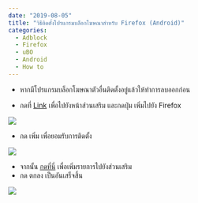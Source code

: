 ```yaml
---
date: "2019-08-05"
title: "วิธีติดตั้งโปรแกรมบล็อกโฆษณาสำหรับ Firefox (Android)"
categories:
  - Adblock
  - Firefox
  - uBO
  - Android
  - How to
---
```


* หากมีโปรแกรมบล็อกโฆษณาตัวอื่นติดตั้งอยู่แล้วให้ทำการลบออกก่อน

* กดที่ [Link](https://addons.mozilla.org/th/firefox/addon/ublock-origin/) เพื่อไปยังหน้าส่วนเสริม และกดปุ่ม เพิ่มไปยัง Firefox

![](./install_extension.jpg)

* กด เพิ่ม เพื่อยอมรับการติดตั้ง

![](./add_extension.jpg)

* จากนั้น <a href="abp:subscribe?location=https://adblock-thai.github.io/thai-ads-filter/subscription.txt&title=Thai Adblock List">กดที่นี่</a> เพื่อเพิ่มรายการไปยังส่วนเสริม
* กด ตกลง เป็นอันเสร็จสิ้น

![](./add_filter.jpg)